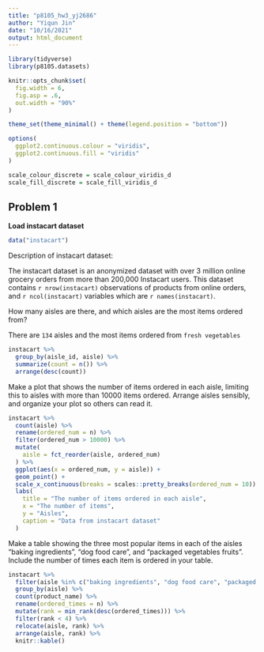 ```yaml
---
title: "p8105_hw3_yj2686"
author: "Yiqun Jin"
date: "10/16/2021"
output: html_document
---
```


```r
library(tidyverse)
library(p8105.datasets)

knitr::opts_chunk$set(
  fig.width = 6,
  fig.asp = .6,
  out.width = "90%"
)

theme_set(theme_minimal() + theme(legend.position = "bottom"))

options(
  ggplot2.continuous.colour = "viridis",
  ggplot2.continuous.fill = "viridis"
)

scale_colour_discrete = scale_colour_viridis_d
scale_fill_discrete = scale_fill_viridis_d
```

## Problem 1

**Load instacart dataset**

```r
data("instacart")
```


Description of instacart dataset:

The instacart dataset is an anonymized dataset with over 3 million online grocery orders from more than 200,000 Instacart users. This dataset contains `r nrow(instacart)` observations of products from online orders, and `r ncol(instacart)` variables which are `r names(instacart)`.

How many aisles are there, and which aisles are the most items ordered from?

There are `134` aisles and the most items ordered from `fresh vegetables`

```r
instacart %>% 
  group_by(aisle_id, aisle) %>%
  summarize(count = n()) %>%
  arrange(desc(count))
```

Make a plot that shows the number of items ordered in each aisle, limiting this to aisles with more than 10000 items ordered. Arrange aisles sensibly, and organize your plot so others can read it.

```r
instacart %>% 
  count(aisle) %>% 
  rename(ordered_num = n) %>% 
  filter(ordered_num > 10000) %>% 
  mutate(
    aisle = fct_reorder(aisle, ordered_num)
  ) %>% 
  ggplot(aes(x = ordered_num, y = aisle)) +
  geom_point() +
  scale_x_continuous(breaks = scales::pretty_breaks(ordered_num = 10)) +
  labs(
    title = "The number of items ordered in each aisle",
    x = "The number of items",
    y = "Aisles",
    caption = "Data from instacart dataset"
  ) 
```

Make a table showing the three most popular items in each of the aisles “baking ingredients”, “dog food care”, and “packaged vegetables fruits”. Include the number of times each item is ordered in your table.

```r
instacart %>% 
  filter(aisle %in% c("baking ingredients", "dog food care", "packaged vegetables fruits")) %>% 
  group_by(aisle) %>% 
  count(product_name) %>% 
  rename(ordered_times = n) %>% 
  mutate(rank = min_rank(desc(ordered_times))) %>% 
  filter(rank < 4) %>% 
  relocate(aisle, rank) %>% 
  arrange(aisle, rank) %>% 
  knitr::kable()
```

